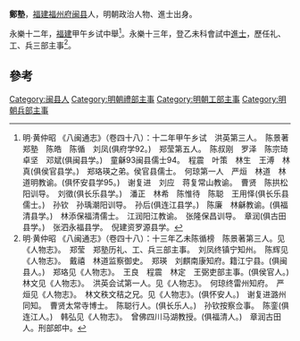 '''鄭塾'''，[[福建|福建]][[福州府|福州府]][[闽县|闽县]]人，明朝政治人物、進士出身。

永樂十二年，[[福建|福建]]甲午乡试中舉<ref>明·黄仲昭 《八闽通志》（卷四十八）：十二年甲午乡试　洪英第三人。　陈景著　郑塾　陈皓　陈循　刘凤(俱府学92。)　郑莹第五人。　陈叔刚　罗泽　陈宗琦　卓坚　邓斌(俱闽县学。)　童龢93闽县儒士94。　程震　叶策　林生　王溥　林真(俱侯官县学。)　郑珞瑛之弟。侯官县儒士。　何琼第一人　严烜　林道　林道明教谕。(俱怀安县学95。)　谢复进　刘应　蒋复常山教谕。　曹贤　陈拱松阳训导。　刘徵(俱长乐县学。)　潘正　林希　陈惟待　陈聪　王用怿(俱长乐县儒士。)　孙钦　孙瑀潮阳训导。　孙后(俱连江县学。)　陈廉　林龢教谕。(俱福清县学。)　林添保福清儒士。　江润阳江教谕。　张隆保昌训导。　章润(俱古田县学。)　张泗永福县学。　倪建资罗源县学。</ref>。永樂十三年，登乙未科會試中[[進士|進士]]，歷任礼、工、兵三部主事<ref>明·黄仲昭 《八闽通志》（卷四十八）：十三年乙未陈循榜　陈景著第三人。见《人物志》。　郑莹　郑塾历礼、工、兵三部主事。　刘凤终镇宁知州。　陈辉见《人物志》。　戴禧　林道监察御史。　郑瑛　刘麒南康知府。籍江宁县。(俱闽县人。)　郑珞见《人物志》。　王良　程震　林定　王弼吏部主事。(俱侯官人。)　林文见《人物志》。　洪英会试第一人。见《人物志》。　何琼终雷州知府。　严烜见《人物志》。　林文秩文秸之兄。见《人物志》。(俱怀安人。)　谢复进潞州同知。　曹贤太常寺博士。　陈聪行人。(俱长乐人。)　孙钦按察佥事。　陈銮(俱连江人。)　韩弘见《人物志》。　曾佛四川马湖教授。(俱福清人。)　章润古田人。刑部郎中。</ref>。

==參考==
{{reflist}}
{{明朝人物小作品}}
{{永樂十三年乙未科殿試金榜}}
[[Category:闽县人|Category:闽县人]]
[[Category:明朝禮部主事|Category:明朝禮部主事]]
[[Category:明朝工部主事|Category:明朝工部主事]]
[[Category:明朝兵部主事|Category:明朝兵部主事]]